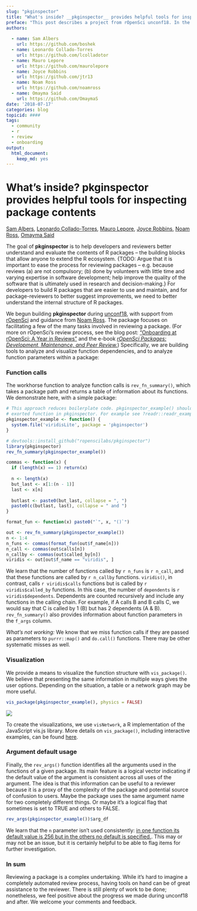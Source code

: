 ```yaml
---
slug: "pkginspector"
title: "What's inside? __pkginspector__ provides helpful tools for inspecting package contents"
preface: "This post describes a project from rOpenSci unconf18. In the spirit of exploration and experimentation at our unconferences, projects are not necessarily finished products or in scope for rOpenSci packages."
authors:
    
  - name: Sam Albers
    url: https://github.com/boshek
  - name: Leonardo Collado-Torres
    url: https://github.com/lcolladotor
  - name: Mauro Lepore
    url: https://github.com/maurolepore
  - name: Joyce Robbins
    url: https://github.com/jtr13
  - name: Noam Ross
    url: https://github.com/noamross
  - name: Omayma Said
    url: https://github.com/OmaymaS   
date: '2018-07-17'
categories: blog
topicid: ####
tags:
  - community
  - r
  - review
  - onboarding
output: 
  html_document: 
    keep_md: yes
---
```


# What's inside? __pkginspector__ provides helpful tools for inspecting package contents

[Sam Albers](https://github.com/boshek), [Leonardo Collado-Torres](https://github.com/lcolladotor), [Mauro Lepore](https://github.com/maurolepore), [Joyce Robbins](https://github.com/jtr13), [Noam Ross](https://github.com/noamross), [Omayma Said](https://github.com/OmaymaS)

<!--- Above is only for GitHub version, will be removed --->

The goal of __pkginspector__ is to help developers and reviewers better understand and evaluate the contents of R packages -- the building blocks that allow anyone to extend the R ecosystem. {TODO: Argue that it is important to ease the process for reviewing packages -- e.g. because reviews (a) are not compulsory; (b) done by volunteers with little time and varying expertise in software development; help improve the quality of the software that is ultimately used in research and decision-making.} For developers to build R packages that are easier to use and maintain, and for package-reviewers to better suggest improvements, we need to better understand the internal structure of R packages.

We begun building __pkginspector__ during [unconf18](TODO add link), with support from [rOpenSci](TODO add link) and guidance from [Noam Ross](TODO add link). The package focuses on facilitating a few of the many tasks involved in reviewing a package. (For more on rOpenSci's review process, see the blog post: ["Onboarding at rOpenSci: A Year in Reviews"](https://ropensci.org/blog/2016/03/28/software-review/) and the e-book [*rOpenSci Packages: Development, Maintenance, and Peer Review.*](https://ropensci.github.io/dev_guide/)) Specifically, we are building tools to analyze and visualize function dependencies, and to analyze function parameters within a package:

### Function calls

The workhorse function to analyze function calls is `rev_fn_summary()`, which takes a package path and returns a table of information about its functions. We demonstrate here, with a simple package:

```r
# This approach reduces boilerplate code. pkginspector_example() should be an
# exorted function in pkginspector. For example see ?readr::readr_example()
pkginspector_example <- function() {
  system.file('viridisLite', package = 'pkginspector')
}
```


```r
# devtools::install_github("ropenscilabs/pkginspector")
library(pkginspector)
rev_fn_summary(pkginspector_example())
```

```r
commas <- function(x) {
  if (length(x) == 1) return(x)
  
  n <- length(x)
  but_last <- x[1:(n - 1)]
  last <- x[n]
  
  butlast <- paste0(but_last, collapse = ", ")
  paste0(c(butlast, last), collapse = " and ")
} 

format_fun <- function(x) paste0("`", x, "()`")
```

```r
out <- rev_fn_summary(pkginspector_example())
n <- 1:4
n_funs <- commas(format_fun(out$f_name[n]))
n_call <- commas(out$calls[n])
n_callby <- commas(out$called_by[n])
viridis <- out[out$f_name == "viridis", ]
```

We learn that the number of functions called by `r n_funs` is `r n_call`, and that these functions are called by `r n_callby` functions. `viridis()`, in contrast, calls `r viridis$calls` functions but is called by `r viridis$called_by` functions. In this case, the number of `dependents` is `r viridis$dependents`. Dependents are counted recursively and include any functions in the calling chain. For example, if A calls B and B calls C, we would say that C is called by 1 (B) but has 2 dependents (A & B). `rev_fn_summary()` also provides information about function parameters in the `f_args` column.

*What's not working:* We know that we miss function calls if they are passed as parameters to `purrr::map()` and `do.call()` functions. There may be other systematic misses as well.

### Visualization

We provide a means to visualize the function structure with `vis_package()`. We believe that presenting the same information in multiple ways gives the user options. Depending on the situation, a table or a network graph may be more useful.  

```r
vis_package(pkginspector_example(), physics = FALSE)
```


<!--- this link will be changed for the final draft per instructions --->
![](../../themes/ropensci/static/img/blog-images/2018-07-17-pkginspector/viridisLite.png)

To create the visualizations, we use `visNetwork`, a R implementation of the JavaScript vis.js library. More details on `vis_package()`, including interactive examples, can be found [here](http://rpubs.com/jtr13/vis_package).

### Argument default usage

Finally, the `rev_args()` function identifies all the arguments used in the functions of a given package. Its main feature is a logical vector indicating if the default value of the argument is consistent across all uses of the argument. The idea is that this information can be useful to a reviewer because it is a proxy of the complexity of the package and potential source of confusion to users. Maybe the package uses the same argument name for two completely different things. Or maybe it’s a logical flag that sometimes is set to TRUE and others to FALSE.

```r
rev_args(pkginspector_example())$arg_df
```

We learn that the `n` parameter isn't used consistently: [in one function its default value is 256 but in the others no default is specified.](https://github.com/sjmgarnier/viridisLite/blob/master/R/viridis.R). This may or may not be an issue, but it is certainly helpful to be able to flag items for further investigation.

### In sum

Reviewing a package is a complex undertaking. While it's hard to imagine a completely automated review process, having tools on hand can be of great assistance to the reviewer. There is still plenty of work to be done; nonetheless, we feel positive about the progress we made during unconf18 and after.  We welcome your comments and feedback.

